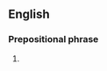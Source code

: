 ==English==

===Prepositional phrase===
{{head|en|prepositional phrase}}

# {{alternative form of|en|out of the frying pan, into the fire}}